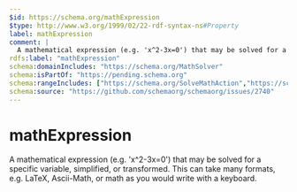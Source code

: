 ```yaml
---
$id: https://schema.org/mathExpression
$type: http://www.w3.org/1999/02/22-rdf-syntax-ns#Property
label: mathExpression
comment: |
  A mathematical expression (e.g. 'x^2-3x=0') that may be solved for a specific variable, simplified, or transformed. This can take many formats, e.g. LaTeX, Ascii-Math, or math as you would write with a keyboard.
rdfs:label: "mathExpression"
schema:domainIncludes: "https://schema.org/MathSolver"
schema:isPartOf: "https://pending.schema.org"
schema:rangeIncludes: ["https://schema.org/SolveMathAction","https://schema.org/Text"]
schema:source: "https://github.com/schemaorg/schemaorg/issues/2740"
---
```


# mathExpression

A mathematical expression (e.g. 'x^2-3x=0') that may be solved for a specific variable, simplified, or transformed. This can take many formats, e.g. LaTeX, Ascii-Math, or math as you would write with a keyboard.

